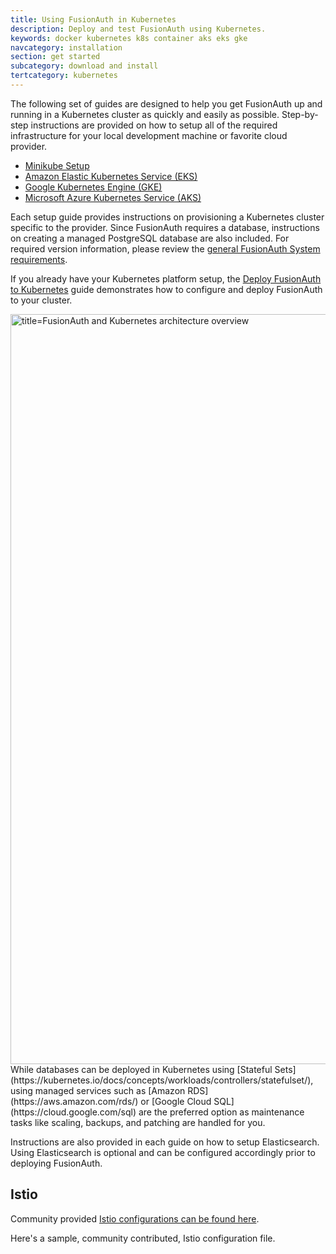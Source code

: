 ```yaml
---
title: Using FusionAuth in Kubernetes
description: Deploy and test FusionAuth using Kubernetes.
keywords: docker kubernetes k8s container aks eks gke
navcategory: installation
section: get started
subcategory: download and install
tertcategory: kubernetes
---
```



The following set of guides are designed to help you get FusionAuth up and running in a Kubernetes cluster as quickly and easily as possible.
Step-by-step instructions are provided on how to setup all of the required infrastructure for your local development machine or favorite cloud provider.

  * [Minikube Setup](/docs/get-started/download-and-install/kubernetes/minikube)
  * [Amazon Elastic Kubernetes Service (EKS)](/docs/get-started/download-and-install/kubernetes/eks)
  * [Google Kubernetes Engine (GKE)](/docs/get-started/download-and-install/kubernetes/gke)
  * [Microsoft Azure Kubernetes Service (AKS)](/docs/get-started/download-and-install/kubernetes/aks)

Each setup guide provides instructions on provisioning a Kubernetes cluster specific to the provider. Since FusionAuth requires a database, instructions on creating a managed PostgreSQL database are also included. For required version information, please review the [general FusionAuth System requirements](/docs/get-started/download-and-install/system-requirements).

If you already have your Kubernetes platform setup, the [Deploy FusionAuth to Kubernetes](/docs/get-started/download-and-install/kubernetes/fusionauth-deployment) guide demonstrates how to configure and deploy FusionAuth to your cluster.

<img src="/img/docs/get-started/download-and-install/kubernetes/kubernetes-arch-overview.png" alt="title=FusionAuth and Kubernetes architecture overview" width="1200" />

<Aside type="note">
While databases can be deployed in Kubernetes using [Stateful Sets](https://kubernetes.io/docs/concepts/workloads/controllers/statefulset/), using managed services such as [Amazon RDS](https://aws.amazon.com/rds/) or [Google Cloud SQL](https://cloud.google.com/sql) are the preferred option as maintenance tasks like scaling, backups, and patching are handled for you.
</Aside>

Instructions are also provided in each guide on how to setup Elasticsearch. Using Elasticsearch is optional and can be configured accordingly prior to deploying FusionAuth.

## Istio

Community provided [Istio configurations can be found here](https://github.com/FusionAuth/fusionauth-contrib/tree/master/kubernetes/istio).

Here's a sample, community contributed, Istio configuration file.

<RemoteCode lang="yaml" url="https://raw.githubusercontent.com/FusionAuth/fusionauth-contrib/master/kubernetes/istio/fusionauth-all-in-one.yaml" />

